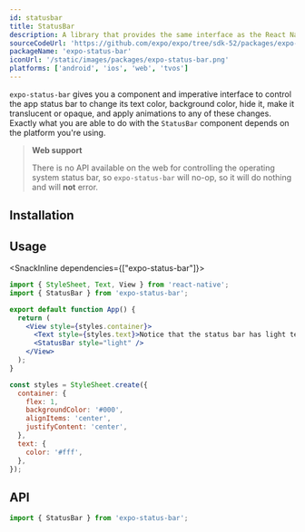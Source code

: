 ```yaml
---
id: statusbar
title: StatusBar
description: A library that provides the same interface as the React Native StatusBar API, but with slightly different defaults to work great in Expo environments.
sourceCodeUrl: 'https://github.com/expo/expo/tree/sdk-52/packages/expo-status-bar'
packageName: 'expo-status-bar'
iconUrl: '/static/images/packages/expo-status-bar.png'
platforms: ['android', 'ios', 'web', 'tvos']
---
```



`expo-status-bar` gives you a component and imperative interface to control the app status bar to change its text color, background color, hide it, make it translucent or opaque, and apply animations to any of these changes. Exactly what you are able to do with the `StatusBar` component depends on the platform you're using.

> **Web support**
>
> There is no API available on the web for controlling the operating system status bar, so `expo-status-bar` will no-op, so it will do nothing and will **not** error.

## Installation

<APIInstallSection />

## Usage

<SnackInline dependencies={["expo-status-bar"]}>

```jsx collapseHeight=310
import { StyleSheet, Text, View } from 'react-native';
import { StatusBar } from 'expo-status-bar';

export default function App() {
  return (
    <View style={styles.container}>
      <Text style={styles.text}>Notice that the status bar has light text!</Text>
      <StatusBar style="light" />
    </View>
  );
}

const styles = StyleSheet.create({
  container: {
    flex: 1,
    backgroundColor: '#000',
    alignItems: 'center',
    justifyContent: 'center',
  },
  text: {
    color: '#fff',
  },
});
```

</SnackInline>

## API

```js
import { StatusBar } from 'expo-status-bar';
```

<APISection packageName="expo-status-bar" apiName="StatusBar" />
